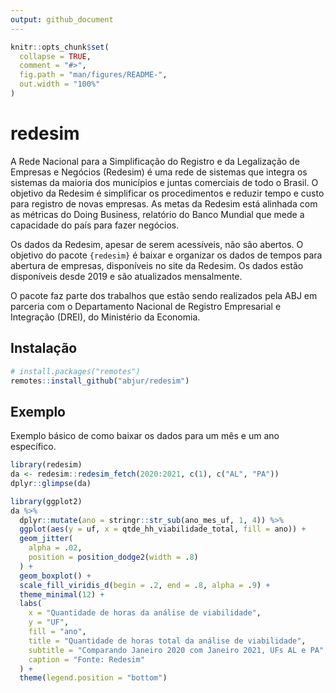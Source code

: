 ```yaml
---
output: github_document
---
```


<!-- README.md is generated from README.Rmd. Please edit that file -->

```r
knitr::opts_chunk$set(
  collapse = TRUE,
  comment = "#>",
  fig.path = "man/figures/README-",
  out.width = "100%"
)
```

# redesim

<!-- badges: start -->
<!-- badges: end -->

A Rede Nacional para a Simplificação do Registro e da Legalização de Empresas e Negócios (Redesim) é uma rede de sistemas que integra os sistemas da maioria dos municípios e juntas comerciais de todo o Brasil. O objetivo da Redesim é simplificar os procedimentos e reduzir tempo e custo para registro de novas empresas. As metas da Redesim está alinhada com as métricas do Doing Business, relatório do Banco Mundial que mede a capacidade do país para fazer negócios.

Os dados da Redesim, apesar de serem acessíveis, não são abertos. O objetivo do pacote `{redesim}` é baixar e organizar os dados de tempos para abertura de empresas, disponíveis no site da Redesim. Os dados estão disponíveis desde 2019 e são atualizados mensalmente.

O pacote faz parte dos trabalhos que estão sendo realizados pela ABJ em parceria com o Departamento Nacional de Registro Empresarial e Integração (DREI), do Ministério da Economia.

## Instalação

``` r
# install.packages("remotes")
remotes::install_github("abjur/redesim")
```

## Exemplo

Exemplo básico de como baixar os dados para um mês e um ano específico.

```r
library(redesim)
da <- redesim::redesim_fetch(2020:2021, c(1), c("AL", "PA"))
dplyr::glimpse(da)
```

```r
library(ggplot2)
da %>% 
  dplyr::mutate(ano = stringr::str_sub(ano_mes_uf, 1, 4)) %>% 
  ggplot(aes(y = uf, x = qtde_hh_viabilidade_total, fill = ano)) +
  geom_jitter(
    alpha = .02,
    position = position_dodge2(width = .8)
  ) +
  geom_boxplot() +
  scale_fill_viridis_d(begin = .2, end = .8, alpha = .9) +
  theme_minimal(12) +
  labs(
    x = "Quantidade de horas da análise de viabilidade",
    y = "UF",
    fill = "ano",
    title = "Quantidade de horas total da análise de viabilidade",
    subtitle = "Comparando Janeiro 2020 com Janeiro 2021, UFs AL e PA",
    caption = "Fonte: Redesim"
  ) +
  theme(legend.position = "bottom")
```

